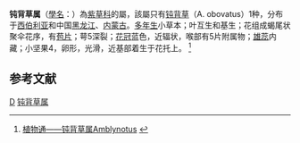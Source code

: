 {{Automatic Taxobox
| taxon = Amblynotus
| authority = 
}}
'''钝背草属'''（[[學名|學名]]：{{lang|la|''Amblynotus''}}）為[[紫草科|紫草科]]的屬，該屬只有[[钝背草|钝背草]]（A. obovatus）1种，分布于[[西伯利亚|西伯利亚]]和中国[[黑龙江|黑龙江]]、[[内蒙古|内蒙古]]。[[多年生|多年生]]小草本；叶互生和基生；花组成蝎尾状聚伞花序，有[[苞片|苞片]]；萼5深裂；[[花冠|花冠]]蓝色，近辐状，喉部有5片附属物；[[雄蕊|雄蕊]]内藏；小坚果4，卵形，光滑，近基部着生于花托上。
<ref>[http://www.plant.ac.cn/latin/Boraginaceae/Amblynotus.htm 植物通——钝背草属Amblynotus] {{webarchive|url=https://web.archive.org/web/20080511201812/http://www.plant.ac.cn/latin/Boraginaceae/Amblynotus.htm |date=2008-05-11 }}</ref>

==参考文献==
{{Reflist}}
{{Taxonbar}}
[[Category:紫草科|D]]
[[Category:钝背草属|]]


{{植物小作品}}